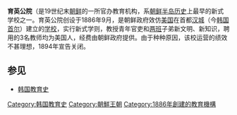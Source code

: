 '''育英公院'''（{{kor|k=육영공원}}是19世纪末[[朝鲜|朝鲜]]的一所官办教育机构，系[[朝鲜半岛历史|朝鲜半岛历史]]上最早的新式学校之一。育英公院创设于1886年9月，是朝鲜政府效仿[[美国|美国]]在首都[[汉城|汉城]]（今[[韩国|韩国]][[首尔|首尔]]）建立的[[学校|学校]]，实行新式学则，教授青年官吏和[[两班|两班]]子弟新文明、新知识，聘用的3名教师均为美国人，经费由朝鲜政府提供。由于种种原因，该校运营的绩效不甚理想，1894年宣告关闭。

==参见==
*[[韩国教育史|韩国教育史]]

[[Category:韩国教育史|Category:韩国教育史]]
[[Category:朝鮮王朝|Category:朝鮮王朝]]
[[Category:1886年創建的教育機構|Category:1886年創建的教育機構]]